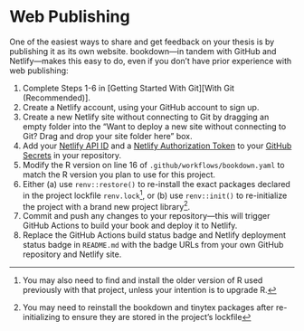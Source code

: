 # Web Publishing

One of the easiest ways to share and get feedback on your thesis is by publishing it as its own website. bookdown---in tandem with GitHub and Netlify---makes this easy to do, even if you don't have prior experience with web publishing:

1. Complete Steps 1-6 in [Getting Started With Git][With Git (Recommended)].
2. Create a Netlify account, using your GitHub account to sign up.
3. Create a new Netlify site without connecting to Git by dragging an empty folder into the "Want to deploy a new site without connecting to Git? Drag and drop your site folder here" box.
4. Add your [Netlify API ID](https://docs.netlify.com/cli/get-started/#link-with-an-environment-variable) and a [Netlify Authorization Token](https://docs.netlify.com/cli/get-started/#obtain-a-token-in-the-netlify-ui) to your [GitHub Secrets](https://docs.github.com/en/actions/configuring-and-managing-workflows/creating-and-storing-encrypted-secrets) in your repository.
5. Modify the R version on line 16 of `.github/workflows/bookdown.yaml` to match the R version you plan to use for this project.
6. Either (a) use `renv::restore()` to re-install the exact packages declared in the project lockfile `renv.lock`^[You may also need to find and install the older version of R used previously with that project, unless your intention is to upgrade R.], or (b) use `renv::init()` to re-initialize the project with a brand new project library^[You may need to reinstall the bookdown and tinytex packages after re-initializing to ensure they are stored in the project's lockfile].
7. Commit and push any changes to your repository---this will trigger GitHub Actions to build your book and deploy it to Netlify.
8. Replace the GitHub Actions build status badge and Netlify deployment status badge in `README.md` with the badge URLs from your own GitHub repository and Netlify site.
